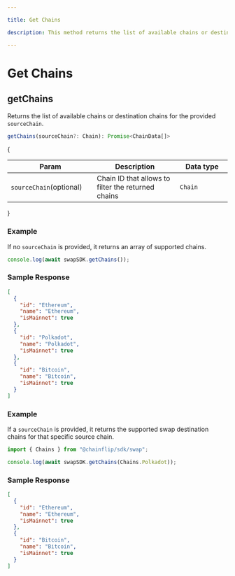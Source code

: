 ```yaml
---

title: Get Chains

description: This method returns the list of available chains or destination chains for the provided sourceChain.

---
```


# Get Chains

## getChains

Returns the list of available chains or destination chains for the provided `sourceChain`.

```typescript copy
getChains(sourceChain?: Chain): Promise<ChainData[]>
```

{
  <table>
   <thead>
      <tr>
         <th width="223">Param</th>
         <th width="372">Description</th>
         <th width="244.33333333333331">Data type</th>
      </tr>
   </thead>
   <tbody>
      <tr>
         <td><code>sourceChain</code><span class="param-optional-label">(optional)</span></td>
         <td>Chain ID that allows to filter the returned chains</td>
         <td><code>Chain</code></td>
      </tr>
   </tbody>
</table>
}

### Example
If no `sourceChain` is provided, it returns an array of supported chains.
```typescript copy
console.log(await swapSDK.getChains());
```

### Sample Response

```json
[
  {
    "id": "Ethereum",
    "name": "Ethereum",
    "isMainnet": true
  },
  {
    "id": "Polkadot",
    "name": "Polkadot",
    "isMainnet": true
  },
  {
    "id": "Bitcoin",
    "name": "Bitcoin",
    "isMainnet": true
  }
]
```
### Example
If a `sourceChain` is provided, it returns the supported swap destination chains for that specific source chain.
```typescript copy
import { Chains } from "@chainflip/sdk/swap";

console.log(await swapSDK.getChains(Chains.Polkadot));
```

### Sample Response

```json
[
  {
    "id": "Ethereum",
    "name": "Ethereum",
    "isMainnet": true
  },
  {
    "id": "Bitcoin",
    "name": "Bitcoin",
    "isMainnet": true
  }
]
```
